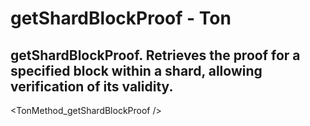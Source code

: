 # getShardBlockProof - Ton

## getShardBlockProof. Retrieves the proof for a specified block within a shard, allowing verification of its validity.


<TonMethod_getShardBlockProof />
